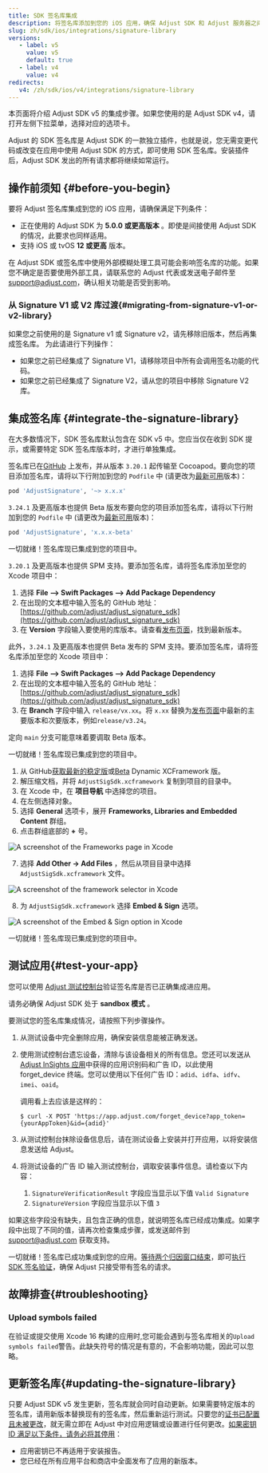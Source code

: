 ```yaml
---
title: SDK 签名库集成
description: 将签名库添加到您的 iOS 应用，确保 Adjust SDK 和 Adjust 服务器之间通讯的安全。
slug: zh/sdk/ios/integrations/signature-library
versions:
   - label: v5
     value: v5
     default: true
   - label: v4
     value: v4
redirects:
   v4: /zh/sdk/ios/v4/integrations/signature-library
---
```


<Callout type="note">

本页面将介绍 Adjust SDK v5 的集成步骤。如果您使用的是 Adjust SDK v4，请打开左侧下拉菜单，选择对应的选项卡。

</Callout>

Adjust 的 SDK 签名库是 Adjust SDK 的一款独立插件，也就是说，您无需变更代码或改变在应用中使用 Adjust SDK 的方式，即可使用 SDK 签名库。安装插件后，Adjust SDK 发出的所有请求都将继续如常运行。

## 操作前须知 \{\#before\-you\-begin\}

要将 Adjust 签名库集成到您的 iOS 应用，请确保满足下列条件：

- 正在使用的 Adjust SDK 为 **5\.0\.0 或更高版本** 。即使是间接使用 Adjust SDK 的情况，此要求也同样适用。
- 支持 iOS 或 tvOS **12 或更高** 版本。

<Callout type="important">

在 Adjust SDK 或签名库中使用外部模糊处理工具可能会影响签名库的功能。如果您不确定是否要使用外部工具，请联系您的 Adjust 代表或发送电子邮件至[support@adjust.com](mailto:support@adjust.com)，确认相关功能是否受到影响。

</Callout>

### 从 Signature V1 或 V2 库过渡{#migrating-from-signature-v1-or-v2-library}

如果您之前使用的是 Signature v1 或 Signature v2，请先移除旧版本，然后再集成签名库。 为此请进行下列操作：

- 如果您之前已经集成了 Signature V1，请移除项目中所有会调用签名功能的代码。
- 如果您之前已经集成了 Signature V2，请从您的项目中移除 Signature V2 库。

## 集成签名库 \{\#integrate\-the\-signature\-library\}

<Callout type="note">

在大多数情况下，SDK 签名库默认包含在 SDK v5 中。您应当仅在收到 SDK 提示，或需要特定 SDK 签名库版本时，才进行单独集成。

</Callout>
<Tabs> <Tab title="Cocoapods" sync="cocoapods">

签名库已在[GitHub](https://github.com/adjust/adjust_signature_sdk/releases/) 上发布，并从版本 `3.20.1` 起传输至 Cocoapod。要向您的项目添加签名库，请将以下行附加到您的 `Podfile` 中 \(请更改为[最新可用](https://github.com/adjust/adjust_signature_sdk/releases/latest)版本\)：

```ruby
pod 'AdjustSignature', '~> x.x.x'
```

`3.24.1` 及更高版本也提供 Beta 版发布要向您的项目添加签名库，请将以下行附加到您的 `Podfile` 中 \(请更改为[最新可用](https://github.com/adjust/adjust_signature_sdk/releases)版本\)：

```ruby
pod 'AdjustSignature', 'x.x.x-beta'
```

一切就绪！签名库现已集成到您的项目中。

</Tab>
<Tab title="Swift package manager" sync="swift-package-manager">

`3.20.1` 及更高版本也提供 SPM 支持。要添加签名库，请将签名库添加至您的 Xcode 项目中：

1. 选择 **File —> Swift Packages —> Add Package Dependency**
2. 在出现的文本框中输入签名的 GitHub 地址：[https://github.com/adjust/adjust_signature_sdk](https://github.com/adjust/adjust_signature_sdk)
3. 在 **Version** 字段输入要使用的库版本。请查看[发布页面](https://github.com/adjust/adjust_signature_sdk/releases/latest)，找到最新版本。

此外，`3.24.1` 及更高版本也提供 Beta 发布的 SPM 支持。要添加签名库，请将签名库添加至您的 Xcode 项目中：

1. 选择 **File —> Swift Packages —> Add Package Dependency**
2. 在出现的文本框中输入签名的 GitHub 地址：[https://github.com/adjust/adjust_signature_sdk](https://github.com/adjust/adjust_signature_sdk)
3. 在 **Branch** 字段中输入 `release/vx.xx`。将 `x.xx` 替换为[发布页面](https://github.com/adjust/adjust_signature_sdk/releases)中最新的主要版本和次要版本，例如`release/v3.24`。

<Callout type="note">

定向 `main` 分支可能意味着要调取 Beta 版本。

</Callout>

一切就绪！签名库现已集成到您的项目中。

</Tab>
<Tab title="手动集成" sync="manual-integration">

1. 从 GitHub[获取最新的稳定版](https://github.com/adjust/adjust_signature_sdk/releases/latest)或[Beta](https://github.com/adjust/adjust_signature_sdk/releases) Dynamic XCFramework 版。
2. 解压缩文档，并将 `AdjustSigSdk.xcframework` 复制到项目的目录中。
3. 在 Xcode 中，在 **项目导航** 中选择您的项目。
4. 在左侧选择对象。
5. 选择 **General** 选项卡，展开 **Frameworks, Libraries and Embedded Content** 群组。
6. 点击群组底部的 **\+** 号。

![A screenshot of the Frameworks page in Xcode](@images/sig-v3/xcode-frameworks.png)

7. 选择 **Add Other \-> Add Files** ，然后从项目目录中选择 `AdjustSigSdk.xcframework` 文件。

![A screenshot of the framework selector in Xcode](@images/sig-v3/xcode-select-framework.png)

8. 为 `AdjustSigSdk.xcframework` 选择 **Embed & Sign** 选项。

![A screenshot of the Embed & Sign option in Xcode](@images/sig-v3/xcode-embed-sign.png)

一切就绪！签名库现已集成到您的项目中。

</Tab>
</Tabs>

## 测试应用\{\#test\-your\-app\}

您可以使用 [Adjust 测试控制台](https://help.adjust.com/zh/article/testing-console)验证签名库是否已正确集成进应用。

<Callout type="important">

请务必确保 Adjust SDK 处于 **sandbox 模式** 。

</Callout>

要测试您的签名库集成情况，请按照下列步骤操作。

1. 从测试设备中完全删除应用，确保安装信息能被正确发送。

2. 使用测试控制台遗忘设备，清除与该设备相关的所有信息。您还可以发送从[Adjust InSights 应用](https://apps.apple.com/us/app/adjust-insights/id1125517808)中获得的应用识别码和广告 ID，以此使用 forget_device 终端。您可以使用以下任何广告 ID：`adid`、`idfa`、`idfv`、`imei`、`oaid`。

   调用看上去应该是这样的：

   ```console
   $ curl -X POST 'https://app.adjust.com/forget_device?app_token={yourAppToken}&id={adid}'
   ```

3. 从测试控制台抹除设备信息后，请在测试设备上安装并打开应用，以将安装信息发送给 Adjust。

4. 将测试设备的广告 ID 输入测试控制台，调取安装事件信息。请检查以下内容：

   1. `SignatureVerificationResult` 字段应当显示以下值 `Valid Signature`
   2. `SignatureVersion` 字段应当显示以下值 `3`

如果这些字段没有缺失，且包含正确的信息，就说明签名库已经成功集成。如果字段中出现了不同的值，请再次检查集成步骤，或发送邮件到 [support@adjust.com](mailto:support@adjust.com) 获取支持。

一切就绪！签名库已成功集成到您的应用。[等待两个归因窗口结束](https://help.adjust.com/zh/article/attribution-windows)，即可[执行 SDK 签名验证](https://help.adjust.com/zh/article/sdk-signature#enforce-signature-validation)，确保 Adjust 只接受带有签名的请求。

## 故障排查\{\#troubleshooting\}

### Upload symbols failed

在验证或提交使用 Xcode 16 构建的应用时,您可能会遇到与签名库相关的`Upload symbols failed`警告。此缺失符号的情况是有意的，不会影响功能，因此可以忽略。

## 更新签名库\{\#updating\-the\-signature\-library\}

只要 Adjust SDK v5 发生更新，签名库就会同时自动更新。如果需要特定版本的签名库，请用新版本替换现有的签名库，然后重新运行测试。只要您的[证书已配置且未被更改](https://help.adjust.com/zh/article/sdk-signature#manage-your-certificate-fingerprints)，就无需立即在 Adjust 中对应用逻辑或设置进行任何更改。[如果密钥 ID 满足以下条件，请务必将其停用](https://help.adjust.com/zh/article/sdk-signature#manage-your-secret-ids)：

- 应用密钥已不再适用于安装报告。
- 您已经在所有应用平台和商店中全面发布了应用的新版本。

